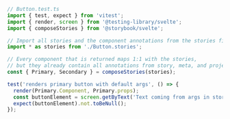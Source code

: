 ```ts
// Button.test.ts
import { test, expect } from 'vitest';
import { render, screen } from '@testing-library/svelte';
import { composeStories } from '@storybook/svelte';

// Import all stories and the component annotations from the stories file
import * as stories from './Button.stories';

// Every component that is returned maps 1:1 with the stories,
// but they already contain all annotations from story, meta, and project levels
const { Primary, Secondary } = composeStories(stories);

test('renders primary button with default args', () => {
  render(Primary.Component, Primary.props);
  const buttonElement = screen.getByText('Text coming from args in stories file!');
  expect(buttonElement).not.toBeNull();
});
```
